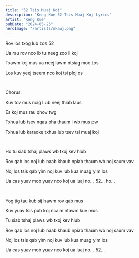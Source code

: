 ```yaml
---
title: "52 Tsis Muaj Koj"
description: "Keng Kue 52 Tsis Muaj Koj Lyrics"
artist: "Keng Kue"
pubDate: "2024-05-25"
heroImage: "/artists/nkauj.png"
---
```


Rov los txog lub zos 52

Ua rau rov nco ib tu neeg zoo li koj

Txawm koj mus ua neej lawm ntsiag moo tos

Los kuv yeej tseem nco koj tsi ploj os

<br />

Chorus:

Kuv tov mus ncig Lub neej thiab laus

Es koj mus rau qhov twg

Txhua lub tsev nqas pha thaum i wb mus pw

Txhua lub karaoke txhua lub tsev tsi muaj koj

<br />

Ho tu siab tshaj plaws wb txoj kev hlub

Rov qab los noj lub naab khaub npiab thaum wb noj saum vav

Noj los tsis qab yim noj kuv lub kua muag yim los

Ua cas yuav mob yuav nco koj ua luaj no... 52... ho...

<br />

Yog tig tau kub sij hawm rov qab mus

Kuv yuav tsis pub koj ncaim ntawm kuv mus

Tu siab tshaj plaws wb txoj kev hlub

Rov qab los noj lub naab khaub npiab thaum wb noj saum vav

Noj los tsis qab yim noj kuv lub kua muag yim los

Ua cas yuav mob yuav nco koj ua luaj no... 52...
